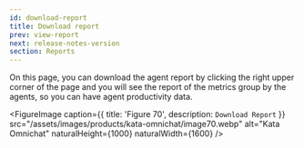 ```yaml
---
id: download-report
title: Download report
prev: view-report
next: release-notes-version
section: Reports
---
```


On this page, you can download the agent report by clicking the right upper corner of the page and you will see the report of the metrics group by the agents, so you can have agent productivity data.

<FigureImage
  caption={{ title: 'Figure 70', description: `Download Report` }}
  src="/assets/images/products/kata-omnichat/image70.webp"
  alt="Kata Omnichat"
  naturalHeight={1000}
  naturalWidth={1600}
/>
